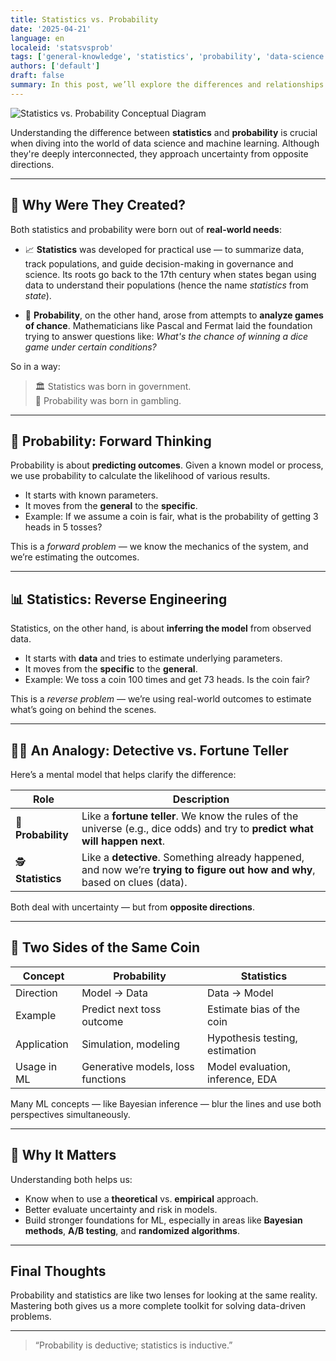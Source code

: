 ```yaml
---
title: Statistics vs. Probability
date: '2025-04-21'
language: en
localeid: 'statsvsprob'
tags: ['general-knowledge', 'statistics', 'probability', 'data-science']
authors: ['default']
draft: false
summary: In this post, we’ll explore the differences and relationships between statistics and probability—two foundational pillars of data science and machine learning.
---
```


<div className="flex justify-center">
  <div className="w-full max-w-screen-md overflow-hidden">
    <img
      src="/static/images/2025-04-21-statistics-vs-probability/probability-vs-statistics-1024x576.jpg"
      alt="Statistics vs. Probability Conceptual Diagram"
      className="mx-auto"
    />
  </div>
</div>

Understanding the difference between **statistics** and **probability** is crucial when diving into the world of data science and machine learning. Although they're deeply interconnected, they approach uncertainty from opposite directions.

---

## 🧬 Why Were They Created?

Both statistics and probability were born out of **real-world needs**:

- 📈 **Statistics** was developed for practical use — to summarize data, track populations, and guide decision-making in governance and science. Its roots go back to the 17th century when states began using data to understand their populations (hence the name *statistics* from *state*).
  
- 🎲 **Probability**, on the other hand, arose from attempts to **analyze games of chance**. Mathematicians like Pascal and Fermat laid the foundation trying to answer questions like: *What's the chance of winning a dice game under certain conditions?*

So in a way:
> 🏛 Statistics was born in government.  
> 🎰 Probability was born in gambling.

---

## 🧠 Probability: Forward Thinking

Probability is about **predicting outcomes**. Given a known model or process, we use probability to calculate the likelihood of various results.

- It starts with known parameters.
- It moves from the **general** to the **specific**.
- Example: If we assume a coin is fair, what is the probability of getting 3 heads in 5 tosses?

This is a *forward problem* — we know the mechanics of the system, and we’re estimating the outcomes.

---

## 📊 Statistics: Reverse Engineering

Statistics, on the other hand, is about **inferring the model** from observed data.

- It starts with **data** and tries to estimate underlying parameters.
- It moves from the **specific** to the **general**.
- Example: We toss a coin 100 times and get 73 heads. Is the coin fair?

This is a *reverse problem* — we’re using real-world outcomes to estimate what’s going on behind the scenes.

---

## 🕵️‍♂️ An Analogy: Detective vs. Fortune Teller

Here’s a mental model that helps clarify the difference:

| Role           | Description                                                                 |
|----------------|-----------------------------------------------------------------------------|
| 🔮 **Probability** | Like a **fortune teller**. We know the rules of the universe (e.g., dice odds) and try to **predict what will happen next**. |
| 🕵️ **Statistics**   | Like a **detective**. Something already happened, and now we’re **trying to figure out how and why**, based on clues (data). |

Both deal with uncertainty — but from **opposite directions**.

---

## 🔁 Two Sides of the Same Coin

| Concept       | Probability                           | Statistics                             |
|---------------|----------------------------------------|----------------------------------------|
| Direction     | Model → Data                          | Data → Model                           |
| Example       | Predict next toss outcome             | Estimate bias of the coin              |
| Application   | Simulation, modeling                  | Hypothesis testing, estimation         |
| Usage in ML   | Generative models, loss functions     | Model evaluation, inference, EDA       |

Many ML concepts — like Bayesian inference — blur the lines and use both perspectives simultaneously.

---

## 🧭 Why It Matters

Understanding both helps us:

- Know when to use a **theoretical** vs. **empirical** approach.
- Better evaluate uncertainty and risk in models.
- Build stronger foundations for ML, especially in areas like **Bayesian methods**, **A/B testing**, and **randomized algorithms**.

---

## Final Thoughts

Probability and statistics are like two lenses for looking at the same reality. Mastering both gives us a more complete toolkit for solving data-driven problems.

---

> “Probability is deductive; statistics is inductive.”

